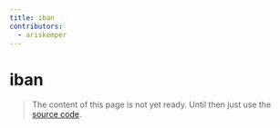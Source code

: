 ```yaml
---
title: iban
contributors:
  - ariskemper
---
```


# iban

> The content of this page is not yet ready. Until then just use the [source code](https://github.com/fabian-hiller/valibot/blob/main/library/src/validations/iban/iban.ts).
